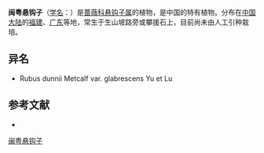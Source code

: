 {{Speciesbox
| name = 闽粤悬钩子
| status = 
| status_system = 
| image =
| genus = Rubus
| species = dunnii
| authority = Metcalf
| subdivision_ranks =[[变种|变种]]
| subdivision =
* 闽粤悬钩子 ''R. d.'' var. ''dunnii''
* [[光叶闽粤悬钩子|光叶闽粤悬钩子]] ''R. d.'' var. ''glabrescens''
}}

'''闽粤悬钩子'''（[[学名|学名]]：{{lang|la|''Rubus dunnii''}}）是[[蔷薇科|蔷薇科]][[悬钩子属|悬钩子属]]的植物，是中国的特有植物。分布在[[中国大陆|中国大陆]]的[[福建|福建]]、[[广东|广东]]等地，常生于生山坡路旁或攀援石上，目前尚未由人工引种栽培。

== 异名 ==
* Rubus dunnii Metcalf var. glabrescens Yu et Lu

== 参考文献 ==
<div class="references-small">
* {{cite web| url =http://www.bioinfo.cn/db05/KmzwSpecies.php?action=view&id=19348| title =闽粤悬钩子（原变种）| work =《中国高等植物数据库全库》| publisher =中国科学院微生物研究所| author =昆明植物研究所| accessdate =2009-02-25| deadurl =yes| archiveurl =https://web.archive.org/web/20160305002644/http://www.bioinfo.cn/db05/KmzwSpecies.php?action=view&id=19348| archivedate =2016-03-05}}
</div>
{{Taxonbar|from=Q15230584}}

[[Category:悬钩子属|闽粤悬钩子]]


{{植物小作品}}